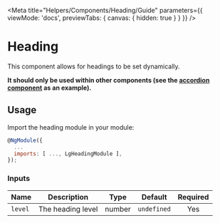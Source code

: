 
<Meta title="Helpers/Components/Heading/Guide" parameters={{ viewMode: 'docs', previewTabs: { canvas: { hidden: true } } }} />

# Heading

This component allows for headings to be set dynamically.

**It should only be used within other components (see the [accordion component](https://github.com/Legal-and-General/canopy/blob/master/projects/canopy/src/lib/accordion/accordion-panel-heading/accordion-panel-heading.component.html) as an example).**

## Usage

Import the heading module in your module:

~~~js
@NgModule({
  ...
  imports: [ ..., LgHeadingModule ],
});
~~~

### Inputs

| Name | Description | Type | Default | Required |
|------|-------------|:----:|:-----:|:-----:|
| `level` | The heading level | number | `undefined` | Yes |

<Feedback />

